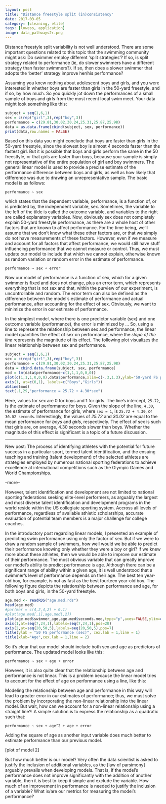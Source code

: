 ```yaml
---
layout: post
title: "Distance freestyle split (in)consistency"
date: 2017-03-05
category: [cleaning, elite]
tags: [lowess, application]
image: data_pathways2r.png
---
```


Distance freestyle split variability is not well understood. There are some important questions related to this topic that the swimming community might ask: Do swimmer employ different 'split strategies'? If so, is split strategy related to performance (ie, do slower swimmers have a different strategy than faster swimmers?). If so, then does a slower swimmer that adopts the 'better' strategy improve her/his performance?  

<!--more-->

Assuming you knew nothing about adolescent boys and girls, and you were interested in whether boys are faster than girls in the 50-yard freestyle, and if so, by how much. So you quickly jot down the performances of a small sample of boys and girls from the most recent local swim meet. Your data might look something like this:

``` r
subject = seq(1,6,1)
sex = c(rep("girl",3),rep("boy",3))
performance = c(29.81,30.02,30.24,25.31,25.87,25.98)
data = as.data.frame(cbind(subject, sex, performance))
print(data,row.names = FALSE)
```

Based on this data you might conclude that boys are faster than girls in the 50-yard freestyle, since the slowest boy is almost 4 seconds faster than the fastest girl. But it is possible that boys and girls perform the same in the 50 freestlyle, or that girls are faster than boys, because your sample is simply not representative of the entire population of girl and boy swimmers. The general linear model is used to provide a precise estimate of the performance difference between boys and girls, as well as how likely that difference was due to drawing an unrepresentative sample. The basic model is as follows:

```
performance ~ sex
```

which states that the dependent variable, performance, is a function of, or is predicted by, the independent variable, sex. Sometimes, the variable to the left of the tilde is called the outcome variable, and variables to the right are called explanatory variables. Now, obviously sex does not completely explain 50-yard freestyle performance, as there are a whole host of other factors that are known to affect performance. For the time being, we'll assume that we don't know what these other factors are, or that we simply do not have measurements of these factors. However, even if we measure and account for all factors that affect performance, we would still have stuff influencing performance that we cannot measure or control. Thus, we must update our model to include that which we cannot explain, otherwise known as random variation or random error in the estimate of performance.

```
performance ~ sex + error
```

Now our model of performance is a function of sex, which for a given swimmer is fixed and does not change, plus an error term, which represents everything that is not sex and that, within the purview of our experiment, is uncontrollable and random. The error term can also be defined as the difference between the model's estimate of performance and actual performance, after accounting for the effect of sex. Obviously, we want to minimize the error in our estimate of performance.

In the simplest model, where there is one predictor variable (sex) and one outcome variable (performance), the error is minimized by ... So, using a line to represent the relationship between sex and performance, the linear model quantifies the effect of sex on performance, where the _slope of the line_ represents the magnitude of its effect. The following plot visualizes the linear relationship between sex and performance. 

``` r
subject = seq(1,6,1)
sex = c(rep("girl",3),rep("boy",3))
performance = c(29.81,30.02,30.24,25.31,25.87,25.98)
data = cbind.data.frame(subject, sex, performance)
mod = lm(data$performance~c(1,1,1,0,0,0))
plot(c(1,1,1,0,0,0),data$performance,xlim=c(-.3,1.3),ylab="50-yard FS performance (sec)",xaxt="n",xlab="",pch=15,col=c(rep("red",3),rep("blue",3)))
axis(1, at=c(0,1), labels=c("Boys","Girls"))
abline(mod)
text(.1,29,"performance = 25.72 + 4.30*sex")
```

Here, values for sex are 0 for boys and 1 for girls. The line's intercept, `25.72`, is the estimate of performance for boys. Given the slope of the line, `4.30`, the estimate of performance for girls, where `sex = 1`, is `25.72 + 4.30`, or `30.02 seconds`. Interestingly, the values of _25.72_ and _30.02_ are equal to the mean performance for _boys_ and _girls_, respectively. The effect of sex is such that girls are, on average, 4.30 seconds slower than boys. Whether the magnitude of this effect is significant is a topic of a future discussion.

<hr/>

New post: The process of identifying athletes with the potential for future success in a particular sport, termed talent identification, and the ensuing teaching and training (talent development) of the selected athletes are strategies employed by numerous national sporting federations to achieve excellence at international competitions such as the Olympic Games and World Championships. 

--more--

However, talent identification and development are not limited to national sporting federations seeking elite-level performers, as arguably the largest and most diverse talent identification and development programs in the world reside within the US collegiate sporting system. Accross all levels of performance, regardless of available athletic scholarships, accurate evaluation of potential team members is a major challenge for college coaches. 

In the introductory post regarding linear models, I presented an example of predicting swim performance using only the factor of sex. But if we were to draw a random sample of swimmers, how well would we be able to predict their performance knowing only whether they were a boy or girl? If we knew more about these athletes, then we would be able to improve our estimate of their performance. The most obvious variable that can greatly improve our model's ability to predict performance is age. Although there can be a significant range of ability within a given age, it is well understood that a swimmer's level of performance depends on their age. The best ten year-old boy, for example, is not as fast as the best fourteen year-old boy. The following figure depicts the relationship between performance and age, for both boys and girls, in the 50-yard freestyle.

``` r
age.med <- readRDS("age.med.rds")
head(age.med)
#par(mar = c(4,2,4,2) + 0.1)
#plot(age.med[,1],age.med[,2])
plot(age.med$swimmer_age,age.med$seconds.med,type="p",axes=FALSE,ylim=c(20,50),xlim=c(6,24),pch=15,xlab="",ylab="",main="USAS Boys 50-yard FS\n2004-2014, N = 510,000")
axis(1,at=seq(7,24,1),labels=seq(7,24,1),pos=20)
axis(2,at=seq(20,50,5),labels=seq(20,50,5),pos=7)
title(ylab = "50 FS performance (sec)", cex.lab = 1,line = 1)
title(xlab="Age",cex.lab = 1,line = 2)
```

So it's clear that our model should include both sex and age as predictors of performance. The updated model looks like this:

```
performance ~ sex + age + error
```

However, it is also quite clear that the relationship between age and performance is not linear. This is a problem because the linear model tries to account for the effect of age on performance using a line, like this:

Modeling the relationship between age and performance in this way will lead to greater error in our estimates of performance; thus, we must solve the problem by incorporating the non-linear relationship into the linear model. But wait, how can we account for a non-linear relationship using a straight line?! A simple solution is to express the relationship as a quadratic such that:

```
performance ~ sex + age^2 + age + error
```

Adding the square of age as another input variable does much better to estimate performance than our previous model. 

[plot of model 2]

But how much better is our model? Very often the data scientist is asked to justify the inclusion of additional variables, as the [law of parsimony] arguably prevails when developing models. That is, if the model's performance does not improve significantly with the addition of another variable, then it is best to keep it simple and exclude the variable. How much of an improvement in performance is needed to justify the inclusion of a variable? What is/are our metrics for measuring the model's performance? 
